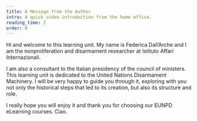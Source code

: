 ```yaml
---
title: A Message from the Author
intro: A quick video introduction from the home office.
reading_time: 2
order: 0
---
```


<LectureVideo lu="lu18" vl="vl0_author" provider="video-stream">
Hi and welcome to this learning unit. My name is Federica Dall’Arche and I am the nonproliferation and disarmament researcher at Istituto Affari Internazionali.
  
I am also a consultant to the Italian presidency of the council of ministers. This learning unit is dedicated to the United Nations Disarmament Machinery. I will be very happy to guide you through it, exploring with you not only the historical steps that led to its creation, but also its structure and role.

I really hope you will enjoy it and thank you for choosing our EUNPD eLearning courses. Ciao.
</LectureVideo>

